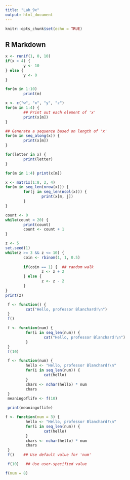 ```yaml
---
title: "Lab_9x"
output: html_document
---
```


```r
knitr::opts_chunk$set(echo = TRUE)
```

## R Markdown


```r
x <- runif(1, 0, 10)  
if(x > 4) {
        y <- 10
} else {
        y <- 0
}
```

```r
for(m in 1:10) 
        print(m)
```

```r
x <- c("w", "x", "y", "z")
for(m in 1:4) {
        ## Print out each element of 'x'
        print(x[m])  
}
```

```r
## Generate a sequence based on length of 'x'
for(m in seq_along(x)) {   
        print(x[m])
}
```

```r
for(letter in x) {
        print(letter)
}
```

```r
for(m in 1:4) print(x[m])
```

```r
x <- matrix(1:8, 2, 4)
for(m in seq_len(nrow(x))) {
        for(j in seq_len(ncol(x))) {
                print(x[m, j])
        }   
}

```

```r
count <- 0
while(count < 20) {
        print(count)
        count <- count + 1
}
```

```r
z <- 5
set.seed(1)
while(z >= 3 && z <= 10) {
        coin <- rbinom(1, 1, 0.5)
        
        if(coin == 1) {  ## random walk
                z <- z + 2
        } else {
                z <- z - 2
        } 
}
print(z)
```


```r
 f <- function() {
         cat("Hello, professor Blanchard!\n")
 }
 f()
```


```r
 f <- function(num) {
         for(i in seq_len(num)) {
                 cat("Hello, professor Blanchard!\n")
         }
 }
 f(10)

```

```r
 f <- function(num) {
         hello <- "Hello, professor Blanchard!\n"
         for(i in seq_len(num)) {
                 cat(hello)
         }
         chars <- nchar(hello) * num
         chars
 }
 meaningoflife <- f(10)

 print(meaningoflife)

```


```r
f <- function(num = 3) {
         hello <- "Hello, professor Blanchard!\n"
         for(i in seq_len(num)) {
                 cat(hello)
         }
         chars <- nchar(hello) * num
         chars
 }
 f()    ## Use default value for 'num'

 f(10)   ## Use user-specified value

```

```r
f(num = 8)
```

